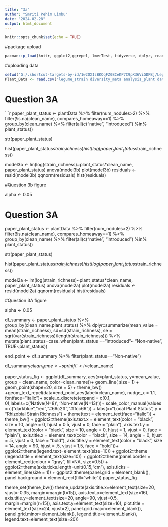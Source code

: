 ```yaml
---
title: "3a"
author: "Smriti Pehim Limbu"
date: "2024-02-28"
output: html_document
---
```


```r
knitr::opts_chunk$set(echo = TRUE)
```
#package upload
```r
pacman::p_load(knitr, ggplot2,ggrepel, lmerTest, tidyverse, dplyr, readr, lme4, plyr, data.table, wesanderson)
```
#uploading data 
```r
setwd("G:/.shortcut-targets-by-id/1w2OXIzBKQqFZ0BCeKP7C9pX36ViGDPBj/Legume-Meta Analysis/Data")
Plant_Data <- read.csv("legume_strain diversity_meta analysis_plant data.csv")

```
# Question 3A

```r
paper_plant_status <- plantData %>%
  filter(num_nodules>2) %>%
  filter(!is.na(clean_name),
         compares_homeaway==1) %>% group_by(clean_name) %>% filter(all(c("native", "introduced") %in% plant_status))

str(paper_plant_status)

hist(paper_plant_status$strain_richness)
hist(log(paper_plant_status$strain_richness))


model3b <- lm(log(strain_richness)~plant_status*clean_name, paper_plant_status)
anova(model3b)
plot(model3b)
residuals <- resid(model3b)
qqnorm(residuals)
hist(residuals)

#Question 3b figure

alpha <- 0.05

# Question 3A

paper_plant_status <- plantData %>%
  filter(num_nodules>2) %>%
  filter(!is.na(clean_name),
         compares_homeaway==1) %>% group_by(clean_name) %>% filter(all(c("native", "introduced") %in% plant_status))

str(paper_plant_status)

hist(paper_plant_status$strain_richness)
hist(log(paper_plant_status$strain_richness))


model2a <- lm(log(strain_richness)~plant_status*clean_name, paper_plant_status)
anova(model2a)
plot(model2a)
residuals <- resid(model2a)
qqnorm(residuals)
hist(residuals)

#Question 3A figure

alpha <- 0.05

df_summary <- paper_plant_status %>% group_by(clean_name,plant_status) %>% dplyr::summarize(mean_value = mean(strain_richness), sd=sd(strain_richness), se = sqrt(var(strain_richness)/length(strain_richness))) %>%  mutate(plant_status=case_when(plant_status =="introduced"~ "Non-native", TRUE~plant_status))

end_point <- df_summary %>% filter(plant_status=="Non-native")

df_summary$clean_name <- sprintf('<i>%s</i>', df_summary$clean_name)


paper_status_fig <- ggplot(df_summary, aes(x=plant_status, y=mean_value, group = clean_name, color=clean_name))+ geom_line( size= 1) +
  geom_point(shape=20, size = 5)  + theme_bw() +geom_text_repel(data=end_point,aes(label=clean_name), nudge_x = 1.1, fontface="italic")+ scale_x_discrete(expand = c(0.1, 0),labels=c('Native\n(N=8)', 'Non-native\n(N=13)'))+ scale_color_manual(values = c("darkblue","red","#66c2ff","#ffcc66")) + labs(x="Local Plant Status", y = "Rhizobial Strain Richness") + theme(text = element_text(face="italic")) + theme_bw() + ggplot2::theme(axis.text.x = element_text(color = "black", size = 10, angle = 0, hjust = 0.5, vjust = 0, face = "plain"), axis.text.y = element_text(color = "black", size = 10, angle = 0, hjust = 1, vjust = 0, face = "plain"),  axis.title.x = element_text(color = "black", size = 14, angle = 0, hjust = .5, vjust = 0, face = "bold"), axis.title.y = element_text(color = "black", size = 14, angle = 90, hjust = .5, vjust = 1.5, face = "bold"))+ ggplot2::theme(legend.text=element_text(size=10)) + ggplot2::theme (legend.title = element_text(size=10)) + ggplot2::theme(panel.border = element_rect(colour = "gray", fill=NA, size=0.5)) +  ggplot2::theme(axis.ticks.length=unit(0.15,"cm"), axis.ticks = element_line(size = 1)) + ggplot2::theme(panel.grid = element_blank(), panel.background = element_rect(fill="white"))
paper_status_fig

theme_set(theme_bw())
theme_update(axis.title.x=element_text(size=20, vjust=-0.35, margin=margin(t=15)), axis.text.x=element_text(size=16),
             axis.title.y=element_text(size=20, angle=90, vjust=0.5, margin=margin(r=15)), axis.text.y=element_text(size=16),
             plot.title = element_text(size=24, vjust=2),
             panel.grid.major=element_blank(), panel.grid.minor=element_blank(),
             legend.title=element_blank(), legend.text=element_text(size=20))